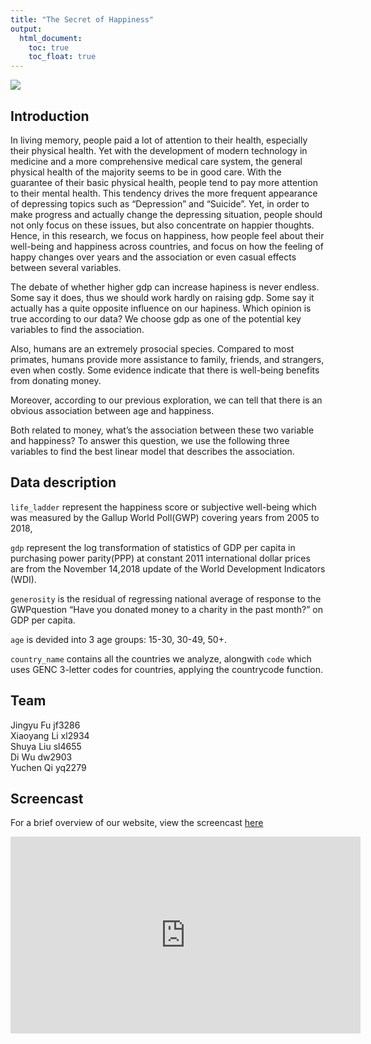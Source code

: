 ```yaml
---
title: "The Secret of Happiness"
output: 
  html_document:
    toc: true
    toc_float: true
---
```


![](image/pikachu.png)

## Introduction
In living memory, people paid a lot of attention to their health, especially their physical health. Yet with the development of modern technology in medicine and a more comprehensive medical care system, the general physical health of the majority seems to be in good care. With the guarantee of their basic physical health, people tend to pay more attention to their mental health. This tendency drives the more frequent appearance of depressing topics such as “Depression” and “Suicide”. Yet, in order to make progress and actually change the depressing situation, people should not only focus on these issues, but also concentrate on happier thoughts. Hence, in this research, we focus on happiness, how people feel about their well-being and happiness across countries, and focus on how the feeling of happy changes over years and the association or even casual effects between several variables.  

The debate of whether higher gdp can increase hapiness is never endless. Some say it does, thus we should work hardly on raising gdp. Some say it actually has a quite opposite influence on our hapiness. Which opinion is true according to our data? We choose gdp as one of the potential key variables to find the association. 

Also, humans are an extremely prosocial species. Compared to most primates, humans provide more assistance to family, friends, and strangers, even when costly. Some evidence indicate that there is well-being benefits from donating money.

Moreover, according to our previous exploration, we can tell that there is an obvious association between age and happiness. 

Both related to money, what's the association between these two variable and happiness? To answer this question, we use the following three variables to find the best linear model that describes the association. 
 

## Data description


`life_ladder` represent the happiness score or subjective well-being which was measured by the Gallup World Poll(GWP) covering years from 2005 to 2018,

`gdp` represent the log transformation of statistics of GDP per capita in purchasing power parity(PPP) at constant 2011 international dollar prices are from the November 14,2018 update of the World Development Indicators (WDI).

`generosity` is the residual of regressing national average of response to the GWPquestion “Have you donated money to a charity in the past month?” on GDP per capita.

`age` is devided into 3 age groups: 15-30, 30-49, 50+.

`country_name` contains all the countries we analyze, alongwith `code` which uses GENC 3-letter codes for countries, applying the countrycode function.

## Team
Jingyu Fu jf3286  
Xiaoyang Li xl2934  
Shuya Liu sl4655  
Di Wu dw2903  
Yuchen Qi yq2279

## Screencast

For a brief overview of our website, view the screencast [here](https://www.youtube.com/watch?v=6zcw9ABV_vk)

<iframe width="560" height="315" src="https://www.youtube.com/embed/6zcw9ABV_vk" frameborder="0" allow="accelerometer; autoplay; encrypted-media; gyroscope; picture-in-picture" allowfullscreen></iframe>
